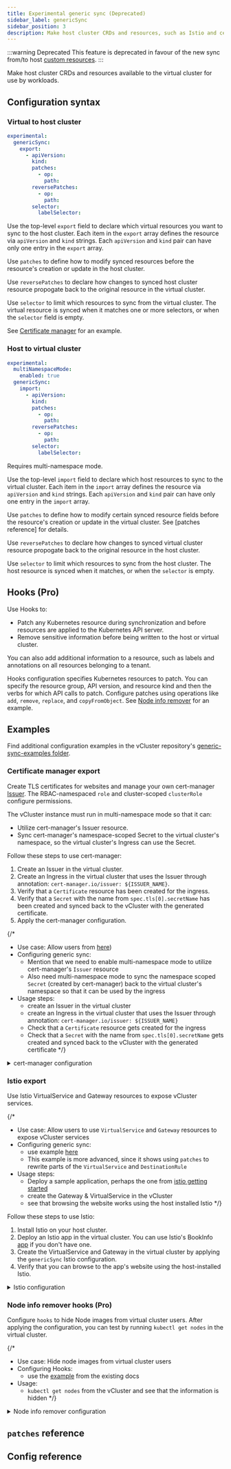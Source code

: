 ```yaml
---
title: Experimental generic sync (Deprecated)
sidebar_label: genericSync
sidebar_position: 3
description: Make host cluster CRDs and resources, such as Istio and cert-manager, available to the virtual cluster for use by workloads.
---
```


:::warning Deprecated
This feature is deprecated in favour of the new sync from/to host [custom resources](../sync/to-host/advanced/custom-resources).
:::

Make host cluster CRDs and resources available to the virtual cluster for use by workloads.

## Configuration syntax

### Virtual to host cluster

```yaml
experimental:
  genericSync:
    export:
      - apiVersion:
        kind:
        patches:
          - op:
            path:
        reversePatches:
          - op:
            path:
        selector:
          labelSelector:
```

Use the top-level `export` field to declare which virtual resources you want to sync to the host cluster. Each item in the `export` array defines the resource via `apiVersion` and `kind` strings. Each `apiVersion` and `kind` pair can have only one entry in the `export` array.

Use `patches` to define how to modify synced resources before the resource's creation or update in the host cluster.

Use `reversePatches` to declare how changes to synced host cluster resource propogate back to the original resource in the virtual cluster.

Use `selector` to limit which resources to sync from the virtual cluster. The virtual resource is synced when it matches one or more selectors, or when the `selector` field is empty.

See [Certificate manager](#certificate-manager-export) for an example.

### Host to virtual cluster

```yaml
experimental:
  multiNamespaceMode:
    enabled: true
  genericSync:
    import:
      - apiVersion:
        kind:
        patches:
          - op:
            path:
        reversePatches:
          - op:
            path:
        selector:
          labelSelector:
```

Requires multi-namespace mode.

Use the top-level `import` field to declare which host resources to sync to the virtual cluster. Each item in the `import` array defines the resource via `apiVersion` and `kind` strings. Each `apiVersion` and `kind` pair can have only one entry in the `import` array.

Use `patches` to define how to modify certain synced resource fields before the resource's creation or update in the virtual cluster. See [patches reference]  for details.

Use `reversePatches` to declare how changes to synced virtual cluster resource propogate back to the original resource in the host cluster.

Use `selector` to limit which resources to sync from the host cluster. The host resource is synced when it matches, or when the `selector` is empty.

## Hooks (Pro)

<ProAdmonition/>

Use Hooks to:

- Patch any Kubernetes resource during synchronization and before resources are applied to the Kubernetes API server.
- Remove sensitive information before being written to the host or virtual cluster.

You can also add additional information to a resource, such as labels and annotations on all resources belonging to a tenant.

Hooks configuration specifies Kubernetes resources to patch. You can specify the resource group, API version, and resource kind and then the verbs for
which API calls to patch. Configure patches using operations like `add`, `remove`, `replace`, and `copyFromObject`. See [Node info remover](#node-info-remover-hooks-pro) for an example.

## Examples

Find additional configuration examples in the vCluster repository's [generic-sync-examples folder](https://github.com/loft-sh/vcluster/tree/main/generic-sync-examples).

### Certificate manager export

Create TLS certificates for websites and manage your own cert-manager [Issuer](https://cert-manager.io/docs/concepts/issuer/). The RBAC-namespaced `role` and cluster-scoped `clusterRole` configure permissions.

The vCluster instance must run in multi-namespace mode so that it can:

- Utilize cert-manager's Issuer resource.
- Sync cert-manager's namespace-scoped Secret to the virtual cluster's namespace, so the virtual cluster's Ingress can use the Secret.

Follow these steps to use cert-manager:

1. Create an Issuer in the virtual cluster.
1. Create an Ingress in the virtual cluster that uses the Issuer through annotation: `cert-manager.io/issuer: ${ISSUER_NAME}`.
1. Verify that a `Certificate` resource has been created for the ingress.
1. Verify that a `Secret` with the name from `spec.tls[0].secretName` has been created and synced back to the vCluster with the generated certificate.
1. Apply the cert-manager configuration.


{/*
- Use case: Allow users  from [here](https://github.com/loft-sh/vcluster/blob/main/generic-sync-examples/cert-manager))
- Configuring generic sync:
  - Mention that we need to enable multi-namespace mode to utilize cert-manager's `Issuer` resource
  - Also need multi-namespace mode to sync the namespace scoped `Secret` (created by cert-manager) back to the virtual cluster's namespace so that it can be used by the ingress
- Usage steps:
  - create an Issuer in the virtual cluster
  - create an Ingress in the virtual cluster that uses the Issuer through annotation: `cert-manager.io/issuer: ${ISSUER_NAME}`
  - Check that a `Certificate` resource gets created for the ingress
  - Check that a `Secret` with the name from `spec.tls[0].secretName` gets created and synced back to the vCluster with the generated certificate
*/}

<details>
  <summary>cert-manager configuration</summary>
<CodeBlock language="yaml">{CertManagerConfig}</CodeBlock>
</details>

### Istio export

Use Istio VirtualService and Gateway resources to expose vCluster services.

{/*
- Use case: Allow users to use `VirtualService` and `Gateway` resources to expose vCluster services
- Configuring generic sync:
  - use example [here](https://github.com/loft-sh/vcluster/tree/main/generic-sync-examples/istio)
  - This example is more advanced, since it shows using `patches` to rewrite parts of the `VirtualService` and `DestinationRule`
- Usage steps:
  - Deploy a sample application, perhaps the one from [istio getting started](https://istio.io/latest/docs/setup/getting-started/#bookinfo)
  - create the Gateway & VirtualService in the vCluster
  - see that browsing the website works using the host installed Istio
*/}

Follow these steps to use Istio:

1. Install Istio on your host cluster.
1. Deploy an Istio app in the virtual cluster. You can use Istio's BookInfo [app](https://istio.io/latest/docs/setup/getting-started/#bookinfo) if you don't have one.
1. Create the VirtualService and Gateway in the virtual cluster by applying the `genericSync` Istio configuration.
1. Verify that you can browse to the app's website using the host-installed Istio.

<details>
  <summary>Istio configuration</summary>
<CodeBlock language="yaml">{IstioBasicConfig}</CodeBlock>
</details>

### Node info remover hooks (Pro)

<ProAdmonition/>

Configure `hooks` to hide Node images from virtual cluster users. After applying the configuration, you can test by running `kubectl get nodes` in the virtual cluster.

{/*
- Use case: Hide node images from virtual cluster users
- Configuring Hooks:
  - use the [example](https://www.vcluster.com/pro/docs/features/generic_resource_patches#example---node-info-remover) from the existing docs
- Usage:
  - `kubectl get nodes` from the vCluster and see that the information is hidden
*/}


<details>
  <summary>Node info remover configuration</summary>
<CodeBlock language="yaml">{NodeInfoRemoverConfig}</CodeBlock>
</details>

## `patches` reference

<PatchesRef/>

## Config reference

<ExperimentalGenericSync/>
